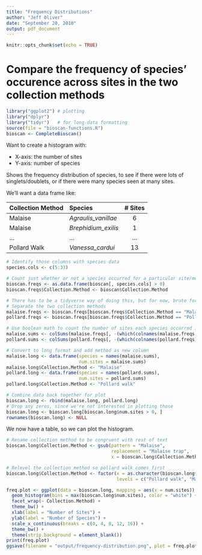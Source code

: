 ```yaml
---
title: "Frequency Distributions"
author: "Jeff Oliver"
date: "September 20, 2018"
output: pdf_document
---
```


```r
knitr::opts_chunk$set(echo = TRUE)
```

# Compare the frequency of species' occurence across sites in the two collection methods

```r
library("ggplot2") # plotting 
library("dplyr")
library("tidyr")   # for long-data formatting
source(file = "bioscan-functions.R")
bioscan <- CompleteBioscan()
```

Want to create a histogram with:

+ X-axis: the number of sites
+ Y-axis: number of species

Shows the frequency distribution of species, to see if there were lots of singlets/doublets, or if there were many species seen at many sites.

We'll want a data frame like:

| Collection Method | Species              | # Sites |
|:------------------|:---------------------|:-------:|
| Malaise           | _Agraulis\_vanillae_ | 6       |
| Malaise           | _Brephidium\_exilis_ | 1       |
| ...               | ...                  | ...     |
| Pollard Walk      | _Vanessa\_cardui_    | 13      |


```r
# Identify those columns with species data
species.cols <- c(5:33)

# Count just whether or not a species occurred for a particular site/method
bioscan.freqs <- as.data.frame(bioscan[, species.cols] > 0)
bioscan.freqs$Collection.Method <- bioscan$Collection.Method

# There has to be a tidyverse way of doing this, but for now, brute force
# Separate the two collection methods
malaise.freqs <- bioscan.freqs[bioscan.freqs$Collection.Method == "Malaise", ]
pollard.freqs <- bioscan.freqs[bioscan.freqs$Collection.Method == "Pollard Walk", ]

# Use boolean math to count the number of sites each species occurred in
malaise.sums <- colSums(malaise.freqs[, -(which(colnames(malaise.freqs) == "Collection.Method"))])
pollard.sums <- colSums(pollard.freqs[, -(which(colnames(pollard.freqs) == "Collection.Method"))])

# Convert to long format and add method as new column
malaise.long <- data.frame(species = names(malaise.sums),
                           num.sites = malaise.sums)
malaise.long$Collection.Method <- "Malaise"
pollard.long <- data.frame(species = names(pollard.sums),
                           num.sites = pollard.sums)
pollard.long$Collection.Method <- "Pollard walk"

# Combine data back together for plot
bioscan.long <- rbind(malaise.long, pollard.long)
# Drop any zeros, since we're not interested in plotting those
bioscan.long <- bioscan.long[bioscan.long$num.sites > 0, ]
rownames(bioscan.long) <- NULL
```

We now have a table, so we can plot the histogram.

```r
# Rename collection method to be congruent with rest of text
bioscan.long$Collection.Method <- gsub(pattern = "Malaise",
                                       replacement = "Malaise trap",
                                       x = bioscan.long$Collection.Method)

# Relevel the collection method so pollard walk comes first
bioscan.long$Collection.Method <- factor(x = as.character(bioscan.long$Collection.Method), 
                                         levels = c("Pollard walk", "Malaise trap"))

freq.plot <- ggplot(data = bioscan.long, mapping = aes(x = num.sites)) +
  geom_histogram(bins = max(bioscan.long$num.sites), color = "white") +
  facet_wrap(~ Collection.Method) +
  theme_bw() +
  xlab(label = "Number of Sites") +
  ylab(label = "Number of Species") +
  scale_x_continuous(breaks = c(0, 4, 8, 12, 16)) +
  theme_bw() +
  theme(strip.background = element_blank())
print(freq.plot)
ggsave(filename = "output/frequency-distribution.png", plot = freq.plot)
```